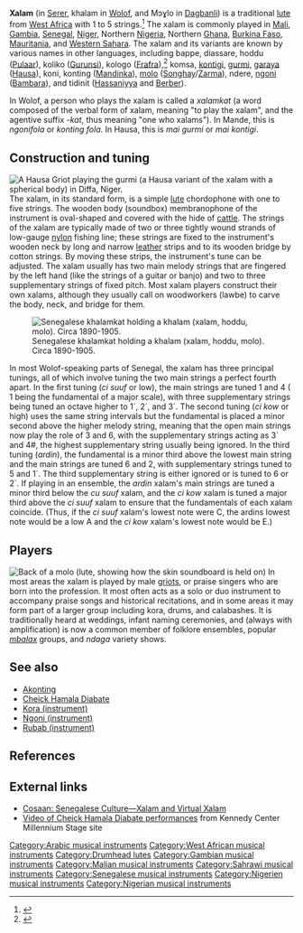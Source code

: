 {{Short description|Traditional West African lute}}
{{For|the musical group|Xalam (band)}}

<!--It's not called "xalam" in Niger; please fix this-->
{{Infobox instrument
| name                  = Xalam
| image                 = Molo, African lute.jpg
| image_size            = 300px
| alt                   = Molo, African lute, in the collection of the Smithsonian
| caption               = [[Molo (lute)|Molo]], African lute, in the collection of the Smithsonian. The biggest visible difference between the molo and a griot lute like the xalam is the [[bridge (instrument)|bridge]], which is cylindrical on this instrument, but has a fan shape on the xalam.<ref>{{cite journal | first=Eric |last=Charry |title= Plucked Lutes in West Africa: an Historical Overview |journal=The Galpin Society Journal |date= March 1996 |volume= 49 |publisher=The Galpin Society |pages 4-6|url=https://www.jstor.org/stable/842390 quote= One category of lute has a V- or fan-shaped bridge that slips onto the end of the neck (which is exposed by a hole in the soundtable). It is played exclusively by...griots...The other category of lute... has a cylindrical bridge that sits on top of the soundtable...[an example:] Figure 1b. Hausa molo: non-griot lute, wooden trough resonator, cylinder-shaped bridge... }}</ref>
| background            = string
| names                 = ''bappe'', ''diassare'', ''[[List of musical instruments of Cameroon#Chordophones|gúlúm]]'', ''[[Gurmi (lute)|gurmi]]'', ''hoddu'' / ''kologu'', ''Khalam''/''Xalam'', ''komsa'', ''koni'', ''[[kontigi]]'', ''konting'', ''[[Molo (lute)|molo]]'', ''ndere'', 'ngonifola'', ''[[ngoni (instrument)|ngoni]]'', ''tidinit''
| classification        =
| hornbostel_sachs      = [[List of musical instruments by Hornbostel–Sachs number: 321.33|321.33]]
| hornbostel_sachs_desc = Tanged or Semi-spike lute: Chordophone, the plane of strings runs parallel with the sound table, the string bearer is a plain handle and passes "diametrically" through the resonator, the resonator consists of a natural or carved out bowl, in which the handle extends into but does not pass completely through the resonator
| inventors             =
| developed             =
| timbre                =
| volume                =
| attack                =
| decay                 =
| range                 =
| pitch                 =
| related               = {{bulleted list|[[akonting]]|[[Garaya (lute)|garaya]]|[[gumbri|gumbri/sintir]]|[[Ngoni (instrument)|ngoni]]}}
| musicians             =
| builders              =
| articles              =
}}

'''Xalam''' (in [[Serer language|Serer]], khalam in [[Wolof language|Wolof]], and Mɔɣlo in [[Dagbani language|Dagbanli]]) is a traditional [[lute]] from [[West Africa]] with 1 to 5 strings.<ref name="TMOA">{{cite book |title= The Music of Africa |author= J. H. Kwabena Nketia |publisher= W. W. Norton and Company |place=New York |date= 1974 |pages=103, 258}}</ref> The xalam is commonly played in [[Mali]], [[Gambia]], [[Senegal]], [[Niger]], Northern [[Nigeria]], Northern [[Ghana]], [[Burkina Faso]], [[Mauritania]], and [[Western Sahara]]. The xalam and its variants are known by various names in other languages, including bappe, diassare, hoddu ([[Fula people|Pulaar]]), koliko ([[Gurunsi languages|Gurunsi]]), kologo ([[Frafra language|Frafra]]),<ref>{{cite web|last=Guttman|first=Yoav|title=What is a Kologo?|url=http://kologomusic.blogspot.de/p/what-is-kologo.html|access-date=2012-06-17|archive-url=https://web.archive.org/web/20160304043121/http://kologomusic.blogspot.de/p/what-is-kologo.html|archive-date=2016-03-04|url-status=dead}}</ref> komsa, [[kontigi]], [[Gurmi (lute)|gurmi]], [[Garaya (lute)|garaya]] ([[Hausa people|Hausa]]), koni, konting ([[Mandinka people|Mandinka]]), [[Molo (lute)|molo]] ([[Songhai people|Songhay]]/[[Zarma people|Zarma]]), ndere, [[ngoni (instrument)|ngoni]] ([[Bambara people|Bambara]]), and tidinit ([[Hassaniyya]] and [[Berber languages|Berber]]).

In Wolof, a person who plays the xalam is called a ''xalamkat'' (a word composed of the verbal form of xalam, meaning "to play the xalam", and the agentive suffix ''-kat'', thus meaning "one who xalams").
In Mande, this is ''ngonifola'' or ''konting fola''.
In Hausa, this is ''mai gurmi'' or ''mai kontigi''.

==Construction and tuning==
[[File:Diffa Niger Griot DSC 0177.jpg|thumb|right|A [[Hausa people|Hausa]] [[Griot]] playing the [[Gurmi (lute)|gurmi]] (a Hausa variant of the xalam with a spherical body) in [[Diffa]], Niger.]]
The xalam, in its standard form, is a simple [[lute]] chordophone with one to five strings. The wooden body (soundbox) membranophone of the instrument is oval-shaped and covered with the hide of [[cattle]]. The strings of the xalam are typically made of two or three tightly wound strands of low-gauge [[nylon]] fishing line; these strings are fixed to the instrument's wooden neck by long and narrow [[leather]] strips and to its wooden bridge by cotton strings. By moving these strips, the instrument's tune can be adjusted. The xalam usually has two main melody strings that are fingered by the left hand (like the strings of a guitar or banjo) and two to three supplementary strings of fixed pitch. Most xalam players construct their own xalams, although they usually call on woodworkers (lawbe) to carve the body, neck, and bridge for them.{{cn|date=July 2022}}

[[File:Senegalese Halamkat holding a khalam.gif|thumb|left|Senegalese khalamkat holding a khalam (xalam, hoddu, molo). Circa 1890-1905.]]

In most Wolof-speaking parts of Senegal, the xalam has three principal tunings, all of which involve tuning the two main strings a perfect fourth apart. In the first tuning (''ci suuf'' or low), the main strings are tuned 1 and 4 ( 1 being the fundamental of a major scale), with three supplementary strings being tuned an octave higher to 1´, 2´, and 3´. The second tuning (''ci kow'' or high) uses the same string intervals but the fundamental is placed a minor second above the higher melody string, meaning that the open main strings now play the role of 3 and 6, with the supplementary strings acting as 3´ and 4#, the highest supplementary string usually being ignored. In the third tuning (''ardin''), the fundamental is a minor third above the lowest main string and the main strings are tuned 6 and 2, with supplementary strings tuned to 5 and 1´. The third supplementary string is either ignored or is tuned to 6 or 2´. If playing in an ensemble, the ''ardin'' xalam's main strings are tuned a minor third below the ''cu suuf'' xalam, and the ''ci kow'' xalam is tuned a major third above the ''ci suuf'' xalam to ensure that the fundamentals of each xalam coincide. (Thus, if the ''ci suuf'' xalam's lowest note were C, the ardins lowest note would be a low A and the ''ci kow'' xalam's lowest note would be E.){{cn|date=July 2022}}

==Players==
[[File:Molo or Xalam, lute, back.jpg|thumb|Back of a molo (lute, showing how the skin soundboard is held on)]]
In most areas the xalam is played by male [[griots]], or praise singers who are born into the profession. It most often acts as a solo or duo instrument to accompany praise songs and historical recitations, and in some areas it may form part of a larger group including kora, drums, and calabashes. It is traditionally heard at weddings, infant naming ceremonies, and (always with amplification) is now a common member of folklore ensembles, popular ''[[mbalax]]'' groups, and ''ndaga'' variety shows.

==See also==
* [[Akonting]]
* [[Cheick Hamala Diabate]]
* [[Kora (instrument)]]
* [[Ngoni (instrument)]]
* [[Rubab (instrument)]]

==References==
{{Reflist}}

==External links==
{{Commons category|Xalam (instrument)}}
* [https://web.archive.org/web/20080508195326/http://cosaan.keemtaan.net/xalam.html Cosaan: Senegalese Culture—Xalam and Virtual Xalam]
* [https://web.archive.org/web/20051122115929/http://www.kennedy-center.org/programs/millennium/artist_detail.cfm?artist_id=CHEICKHAMA Video of Cheick Hamala Diabate performances] from Kennedy Center Millennium Stage site

{{Lute}}
{{Authority control}}

[[Category:Arabic musical instruments]]
[[Category:West African musical instruments]]
[[Category:Drumhead lutes]]
[[Category:Gambian musical instruments]]
[[Category:Malian musical instruments]]
[[Category:Sahrawi musical instruments]]
[[Category:Senegalese musical instruments]]
[[Category:Nigerien musical instruments]]
[[Category:Nigerian musical instruments]]

